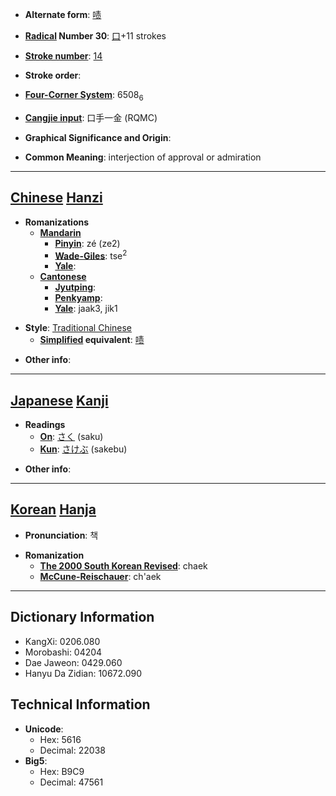 * '''Alternate form''': [[啧]]

* '''[[Wiktionary:Chinese radical index| Radical]] Number 30''': [[Wiktionary:Chinese radical index 口|口]]+11 strokes

* '''[[Wiktionary:Chinese total strokes index|Stroke number]]''': [[Wiktionary:Chinese total strokes index 14|14]]

* '''Stroke order''': 

* '''[[Wiktionary:Chinese four corner index|Four-Corner System]]''': 6508<sub>6</sub>

* '''[[Wiktionary:Chinese Cangjie index|Cangjie input]]''': 口手一金 (RQMC)

* '''Graphical Significance and Origin''': 

* '''Common Meaning''': interjection of approval or admiration

----

== [[Chinese]] [[Hanzi]] ==

* '''Romanizations'''
** '''[[Mandarin]]'''
*** '''[[Pinyin]]''': zé (ze2)
*** '''[[Wade-Giles]]''': tse<sup>2</sup>
*** '''[[Yale]]''': 
** '''[[Cantonese]]'''
*** '''[[Jyutping]]''':
*** '''[[Penkyamp]]''': 
*** '''[[Yale]]''': jaak3, jik1

* '''Style''': [[Traditional Chinese]] 
** '''[[Simplified Chinese|Simplified]] equivalent''': [[啧]]

* '''Other info''': 

----

== [[Japanese]] [[Kanji]] ==

* '''Readings'''
** '''[[On]]''': [[さく]] (saku)
** '''[[Kun]]''': [[さけぶ]] (sakebu)

* '''Other info''':  

----

== [[Korean]] [[Hanja]] ==

* '''Pronunciation''': 책

* '''Romanization'''
** '''[[The 2000 South Korean Revised Romanization|The 2000 South Korean Revised]]''': chaek
** '''[[McCune-Reischauer]]''': ch'aek

----

== Dictionary Information ==

* KangXi: 0206.080
* Morobashi: 04204
* Dae Jaweon: 0429.060
* Hanyu Da Zidian: 10672.090

== Technical Information ==

* '''Unicode''':
** Hex: 5616
** Decimal: 22038
* '''Big5''':
** Hex: B9C9
** Decimal: 47561